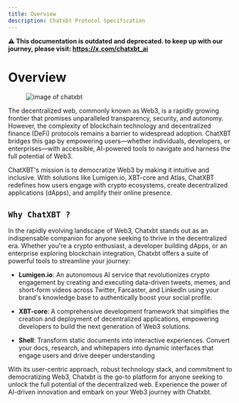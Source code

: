 ```yaml
---
title: Overview
description: Chatxbt Protocol Specification
---
```


**⚠️ This documentation is outdated and deprecated. to keep up with our journey, please visit: https://x.com/chatxbt_ai**

# Overview

<figure>
  <img alt="image of chatxbt " src="/example-intro.gif" />
  <figcaption></figcaption>
</figure>

The decentralized web, commonly known as Web3, is a rapidly growing frontier that promises unparalleled transparency, security, and autonomy. However, the complexity of blockchain technology and decentralized finance (DeFi) protocols remains a barrier to widespread adoption. ChatXBT bridges this gap by empowering users—whether individuals, developers, or enterprises—with accessible, AI-powered tools to navigate and harness the full potential of Web3.

ChatXBT's mission is to democratize Web3 by making it intuitive and inclusive. With solutions like Lumigen.io, XBT-core and Atlas, ChatXBT redefines how users engage with crypto ecosystems, create decentralized applications (dApps), and amplify their online presence.

## `Why ChatXBT ?`

In the rapidly evolving landscape of Web3, Chatxbt stands out as an indispensable companion for anyone seeking to thrive in the decentralized era. Whether you're a crypto enthusiast, a developer building dApps, or an enterprise exploring blockchain integration, Chatxbt offers a suite of powerful tools to streamline your journey:

- **Lumigen.io**: An autonomous AI service that revolutionizes crypto engagement by creating and executing data-driven tweets, memes, and short-form videos across Twitter, Farcaster, and LinkedIn using your brand's knowledge base to authentically boost your social profile.

- **XBT-core**: A comprehensive development framework that simplifies the creation and deployment of decentralized applications, empowering developers to build the next generation of Web3 solutions.

- **Shell**: Transform static documents into interactive experiences. Convert your docs, research, and whitepapers into dynamic interfaces that engage users and drive deeper understanding

With its user-centric approach, robust technology stack, and commitment to democratizing Web3, Chatxbt is the go-to platform for anyone seeking to unlock the full potential of the decentralized web. Experience the power of AI-driven innovation and embark on your Web3 journey with Chatxbt.
